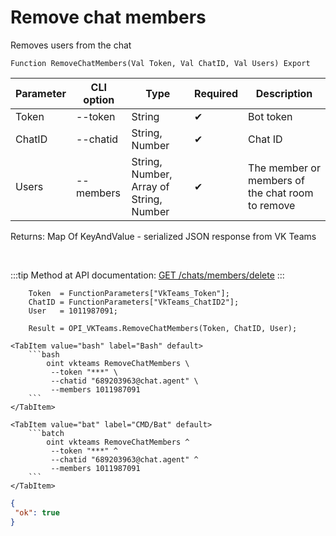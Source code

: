﻿---
sidebar_position: 1
description: Remove chat members and other functions to work with VKTeams in the Open Integration Package, a free open-source integration library for 1C:Enterprise 8, OneScript and CLI
keywords: [1C, 1С, 1С:Enterprise, 1С:Enterprise 8.3, API, Integration, Services, Exchange, OneScript, CLI, VKTeams]
---


# Remove chat members
 Removes users from the chat



`Function RemoveChatMembers(Val Token, Val ChatID, Val Users) Export`

  | Parameter | CLI option | Type | Required | Description |
  |-|-|-|-|-|
  | Token | --token | String | &#x2714; | Bot token |
  | ChatID | --chatid | String, Number | &#x2714; | Chat ID |
  | Users | --members | String, Number, Array of String, Number | &#x2714; | The member or members of the chat room to remove |

  
  Returns:  Map Of KeyAndValue - serialized JSON response from VK Teams

<br/>

:::tip
Method at API documentation: [GET /chats/members/delete](https://teams.vk.com/botapi/#/chats/get_chats_members_delete)
:::
<br/>



```bsl title="1C:Enterprise/OneScript code example"
    Token  = FunctionParameters["VkTeams_Token"];
    ChatID = FunctionParameters["VkTeams_ChatID2"];
    User   = 1011987091;

    Result = OPI_VKTeams.RemoveChatMembers(Token, ChatID, User);
```
 

 <Tabs>
  
    <TabItem value="bash" label="Bash" default>
        ```bash
            oint vkteams RemoveChatMembers \
             --token "***" \
             --chatid "689203963@chat.agent" \
             --members 1011987091
        ```
    </TabItem>
  
    <TabItem value="bat" label="CMD/Bat" default>
        ```batch
            oint vkteams RemoveChatMembers ^
             --token "***" ^
             --chatid "689203963@chat.agent" ^
             --members 1011987091
        ```
    </TabItem>
</Tabs>


```json title="Result"
{
 "ok": true
}
```
